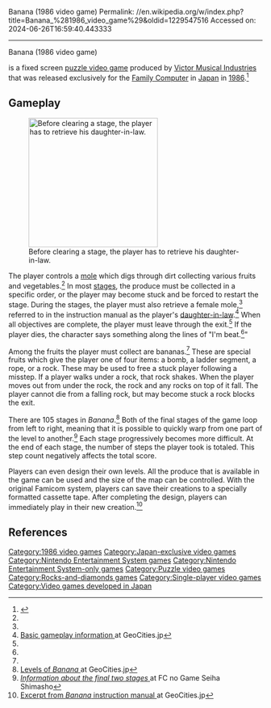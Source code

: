 Banana (1986 video game)
Permalink: //en.wikipedia.org/w/index.php?title=Banana_%281986_video_game%29&oldid=1229547516
Accessed on: 2024-06-26T16:59:40.443333



------
Banana (1986 video game)
{{Short description|1986 video game}}
{{For|the 2024 clicker game|Banana (2024 video game)}}
{{Infobox video game
|title= Banana
|image= BananaBoxArtNES.jpg
|caption= Cover art
|developer=[[Victor Entertainment|Victor Musical Industries]]<ref name="mobygames">[http://www.mobygames.com/game/banana ''Banana''] game overview at [[MobyGames]]</ref>
|publisher= Victor Musical Industries<ref name="mobygames"/>
|released= {{vgrelease|JP|September 8, 1986<ref name="mobygames"/>}}
|genre= [[Puzzle video game|Puzzle]]<ref name="mobygames"/>
|modes= [[Single-player video game|Single-player]]
|platforms= [[Nintendo Entertainment System|Family Computer]]
}}

{{nihongo|'''''Banana'''''|バナナ}} is a fixed screen [[puzzle game|puzzle video game]] produced by [[Victor Entertainment|Victor Musical Industries]] that was released exclusively for the [[Nintendo Entertainment System|Family Computer]] in [[Japan]] in [[1986 in video gaming|1986]].<ref name="nesdump">{{Cite web |url=http://www.thenesdump.com/screen%20shot%20pages/Translated/banana.htm |title=Banana (NES translation cartridge) |access-date=2012-01-19 |archive-url=https://web.archive.org/web/20130623113240/http://www.thenesdump.com/screen%20shot%20pages/Translated/banana.htm |archive-date=2013-06-23 |url-status=dead }}</ref>

==Gameplay==
[[File:BananaScreenshotNESGetYourGirlfriend.png|256px|left|thumb|Before clearing a stage, the player has to retrieve his daughter-in-law.]]

The player controls a [[mole (animal)|mole]] which digs through dirt collecting various fruits and vegetables.<ref name="mobygames"/>  In most [[Level_(video_gaming)|stages]], the produce must be collected in a specific order, or the player may become stuck and be forced to restart the stage.  During the stages, the player must also retrieve a female mole,<ref name="mobygames"/> referred to in the instruction manual as the player's [[daughter-in-law]].<ref>[http://www.geocities.jp/aiharatomoya/banana/banana_basic.htm Basic gameplay information {{in lang|ja}}] at GeoCities.jp</ref> When all objectives are complete, the player must leave through the exit.<ref name="mobygames"/> If the player dies, the character says something along the lines of "I'm beat.<ref name="nesdump"/>"

Among the fruits the player must collect are bananas.<ref name="mobygames"/>  These are special fruits which give the player one of four items: a bomb, a ladder segment, a rope, or a rock.  These may be used to free a stuck player following a misstep.  If a player walks under a rock, that rock shakes.  When the player moves out from under the rock, the rock and any rocks on top of it fall.  The player cannot die from a falling rock, but may become stuck a rock blocks the exit. 

There are 105 stages in ''Banana''.<ref>[http://www.geocities.jp/aiharatomoya/banana/index.htm Levels of ''Banana'' {{in lang|ja}}] at GeoCities.jp</ref> Both of the final stages of the game loop from left to right, meaning that it is possible to quickly warp from one part of the level to another.<ref>[http://www25.atwiki.jp/famicomall/pages/772.html ''Information about the final two stages'' {{in lang|ja}}] at FC no Game Seiha Shimasho</ref> Each stage progressively becomes more difficult. At the end of each stage, the number of steps the player took is totaled.  This step count negatively affects the total score.

Players can even design their own levels. All the produce that is available in the game can be used and the size of the map can be controlled. With the original Famicom system, players can save their creations to a specially formatted cassette tape. After completing the design, players can immediately play in their new creation.<ref>[http://www.geocities.jp/aiharatomoya/banana/setsumeisho.htm Excerpt from ''Banana'' instruction manual {{in lang|ja}}] at GeoCities.jp</ref>

==References==
{{reflist}}

[[Category:1986 video games]]
[[Category:Japan-exclusive video games]]
[[Category:Nintendo Entertainment System games]]
[[Category:Nintendo Entertainment System-only games]]
[[Category:Puzzle video games]]
[[Category:Rocks-and-diamonds games]]
[[Category:Single-player video games]]
[[Category:Video games developed in Japan]]


{{Video-game-stub}}